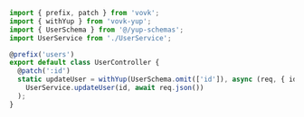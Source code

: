```ts
import { prefix, patch } from 'vovk';
import { withYup } from 'vovk-yup';
import { UserSchema } from '@/yup-schemas';
import UserService from './UserService';

@prefix('users')
export default class UserController {
  @patch(':id')
  static updateUser = withYup(UserSchema.omit(['id']), async (req, { id }: { id: string }) =>
    UserService.updateUser(id, await req.json())
  );
}
```
